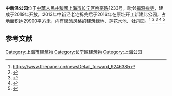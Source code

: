 {{Not|新泾公园}}

'''中新泾公园'''位于[[中華人民共和國|中華人民共和國]][[上海市|上海市]][[长宁区|长宁区]][[哈密路|哈密路]]1233号，毗邻[[福源禅寺|福源禅寺]]，建成于2019年开放，2013年中新泾老宅拆完后于2016年在原址开工新建此公园，占地面积达29900平方米，内有徽派风格的建筑绿地、莲花水池、牡丹园。<ref>https://www.thepaper.cn/newsDetail_forward_9246385</ref>
<ref>{{cite web|url=https://baijiahao.baidu.com/s?id=1623438369117641537|title=中新泾公园建成开放 在长宁也能欣赏徽派建筑|website=baijiahao.baidu.com}}</ref>
<ref>{{cite web|url=https://xw.qq.com/cmsid/20200123A05DFK00|title=过去一年，上海新增了52座城市公园，有你家门口的吗？|website=xw.qq.com}}</ref>
<ref>{{cite web|url=http://edu.online.sh.cn/education/gb/content/2019-02/28/content_9215446_8.htm|title=家门口的古徽州你竟不知道 这真的是社区公园——上海热线教育频道|website=edu.online.sh.cn}}</ref>
<ref>{{cite web|url=https://city.eastday.com/gk/20190829/u1a15083152.html|title=在卫星地图上看到长宁的这个地方 竟是一朵“盛开的莲花”-区域频道-东方网|website=city.eastday.com}}</ref>

==参考文献==
{{reflist}}

{{上海公園}}
[[Category:上海市建筑物|Category:上海市建筑物]]
[[Category:长宁区建筑物|Category:长宁区建筑物]]
[[Category:上海公园|Category:上海公园]]